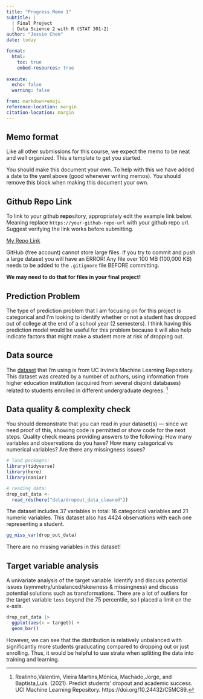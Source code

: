 ```yaml
---
title: "Progress Memo 1"
subtitle: |
  | Final Project 
  | Data Science 2 with R (STAT 301-2)
author: "Jessie Chen"
date: today

format:
  html:
    toc: true
    embed-resources: true
    
execute:
  echo: false
  warning: false

from: markdown+emoji 
reference-location: margin
citation-location: margin
---
```


::: {.callout-important}
## Memo format

Like all other submissions for this course, we expect the memo to be neat and well organized. This a template to get you started. 

You should make this document your own. To help with this we have added a date to the yaml above (good whenever writing memos). You should remove this block when making this document your own.

:::

::: {.callout-tip icon=false}

## Github Repo Link

To link to your github **repo**sitory, appropriately edit the example link below. Meaning replace `https://your-github-repo-url` with your github repo url. Suggest verifying the link works before submitting.

[My Repo Link](https://github.com/stat301-2-2024-winter/final-project-2-Jchench.git)

:::

::: {.callout-warning}
GitHub (free account) cannot store large files. If you try to commit and push a large dataset you will have an ERROR! Any file over 100 MB (100,000 KB) needs to be added to the `.gitignore` file BEFORE committing.

**We may need to do that for files in your final project!**
:::

## Prediction Problem

The type of prediction problem that I am focusing on for this project is categorical and I'm looking to identify whether or not a student has dropped out of college at the end of a school year (2 semesters). I think having this prediction model would be useful for this problem because it will also help indicate factors that might make a student more at risk of dropping out.

## Data source

The [dataset](https://archive.ics.uci.edu/dataset/697/predict+students+dropout+and+academic+success) that I'm using is from UC Irvine's Machine Learning Repository. This dataset was created by a number of authors, using information from higher education institution (acquired from several disjoint databases) related to students enrolled in different undergraduate degrees. ^[Realinho,Valentim, Vieira Martins,Mónica, Machado,Jorge, and Baptista,Luís. (2021). Predict students' dropout and academic success. UCI Machine Learning Repository. https://doi.org/10.24432/C5MC89.]

## Data quality & complexity check

You should demonstrate that you can read in your dataset(s) --- since we need proof of this, showing code is permitted or show code for the next steps. Quality check means providing answers to the following: How many variables and observations do you have? How many categorical vs numerical variables? Are there any missingness issues?

```r
# load packages:
library(tidyverse)
library(here)
library(naniar)

# reading data:
drop_out_data <- 
  read_rds(here("data/dropout_data_cleaned"))
```

The dataset includes 37 variables in total: 16 categorical variables and 21 numeric variables. This dataset also has 4424 observations with each one representing a student.

```r
gg_miss_var(drop_out_data)
```
There are no missing variables in this dataset!

## Target variable analysis

A univariate analysis of the target variable. Identify and discuss potential issues (symmetry/unbalanced/skewness & missingness) and discuss potential solutions such as transformations. 
There are a lot of outliers for the target variable `loss` beyond the 75 percentile, so I placed a limit on the x-axis.

```r
drop_out_data |> 
  ggplot(aes(x = target)) +
  geom_bar()
```
However, we can see that the distribution is relatively unbalanced with significantly more students graducating compared to dropping out or just enrolling. Thus, it would be helpful to use strata when splitting the data into training and learning.